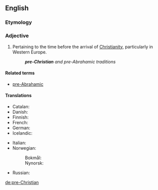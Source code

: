 ==English==

===Etymology===
{{prefix|pre|Christian|lang=en}}

===Adjective===
{{en-adj|head=[[pre-|pre]]-[[Christian]]|-}}

# Pertaining to the time before the arrival of [[Christianity]], particularly in Western Europe.
#: '''''pre-Christian''' and pre-Abrahamic traditions''

====Related terms====
* [[pre-Abrahamic]]

====Translations====
{{trans-top|before the arrival of Christianity}}
* Catalan: {{t|ca|precristià}}
* Danish: {{t|da|førkristen}}
* Finnish: {{t|fi|esikristillinen}}
* French: {{t+|fr|préchrétien}}
* German: {{t+|de|vorchristlich}}
* Icelandic: {{t|is|forkristinn}}
{{trans-mid}}
* Italian: {{t|it|precristiano}}
* Norwegian:
*: Bokmål: {{t|nb|førkristen}}
*: Nynorsk: {{t|nn|førkristen}}
* Russian: {{t+|ru|дохристиа́нский}}
{{trans-bottom}}

[[de:pre-Christian]]